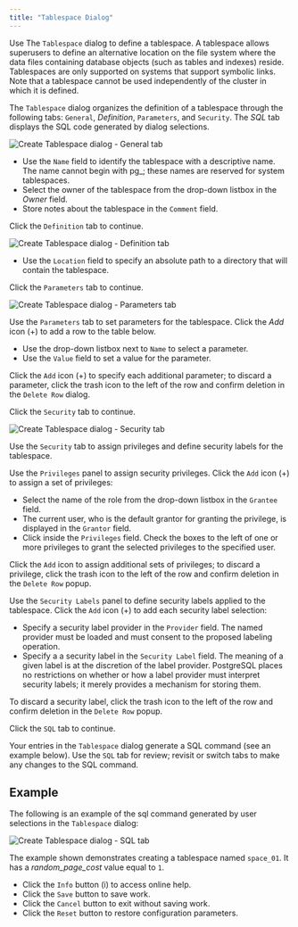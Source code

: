 ```yaml
---
title: "Tablespace Dialog"
---
```


<div id="tablespace_dialog" class="registered_link"></div>


Use The `Tablespace` dialog to define a tablespace. A tablespace allows superusers to define an alternative location on the file system where the data files containing database objects (such as tables and indexes) reside. Tablespaces are only supported on systems that support symbolic links. Note that a tablespace cannot be used independently of the cluster in which it is defined.

The `Tablespace` dialog organizes the definition of a tablespace through the following tabs: `General`, *Definition*, `Parameters`, and `Security`. The *SQL* tab displays the SQL code generated by dialog selections.

![Create Tablespace dialog - General tab](../../images/tablespace_general.png)

-   Use the `Name` field to identify the tablespace with a descriptive name. The name cannot begin with pg\_; these names are reserved for system tablespaces.
-   Select the owner of the tablespace from the drop-down listbox in the *Owner* field.
-   Store notes about the tablespace in the `Comment` field.

Click the `Definition` tab to continue.

![Create Tablespace dialog - Definition tab](../../images/tablespace_definition.png)

-   Use the `Location` field to specify an absolute path to a directory that will contain the tablespace.

Click the `Parameters` tab to continue.

![Create Tablespace dialog - Parameters tab](../../images/tablespace_parameters.png)

Use the `Parameters` tab to set parameters for the tablespace. Click the *Add* icon (+) to add a row to the table below.

-   Use the drop-down listbox next to `Name` to select a parameter.
-   Use the `Value` field to set a value for the parameter.

Click the `Add` icon (+) to specify each additional parameter; to discard a parameter, click the trash icon to the left of the row and confirm deletion in the `Delete Row` dialog.

Click the `Security` tab to continue.

![Create Tablespace dialog - Security tab](../../images/tablespace_security.png)

Use the `Security` tab to assign privileges and define security labels for the tablespace.

Use the `Privileges` panel to assign security privileges. Click the `Add` icon (+) to assign a set of privileges:

-   Select the name of the role from the drop-down listbox in the `Grantee` field.
-   The current user, who is the default grantor for granting the privilege, is displayed in the `Grantor` field.
-   Click inside the `Privileges` field. Check the boxes to the left of one or more privileges to grant the selected privileges to the specified user.

Click the `Add` icon to assign additional sets of privileges; to discard a privilege, click the trash icon to the left of the row and confirm deletion in the `Delete Row` popup.

Use the `Security Labels` panel to define security labels applied to the tablespace. Click the `Add` icon (+) to add each security label selection:

-   Specify a security label provider in the `Provider` field. The named provider must be loaded and must consent to the proposed labeling operation.
-   Specify a a security label in the `Security Label` field. The meaning of a given label is at the discretion of the label provider. PostgreSQL places no restrictions on whether or how a label provider must interpret security labels; it merely provides a mechanism for storing them.

To discard a security label, click the trash icon to the left of the row and confirm deletion in the `Delete Row` popup.

Click the `SQL` tab to continue.

Your entries in the `Tablespace` dialog generate a SQL command (see an example below). Use the `SQL` tab for review; revisit or switch tabs to make any changes to the SQL command.

## Example

The following is an example of the sql command generated by user selections in the `Tablespace` dialog:

![Create Tablespace dialog - SQL tab](../../images/tablespace_sql.png)

The example shown demonstrates creating a tablespace named `space_01`. It has a *random\_page\_cost* value equal to `1`.

-   Click the `Info` button (i) to access online help.
-   Click the `Save` button to save work.
-   Click the `Cancel` button to exit without saving work.
-   Click the `Reset` button to restore configuration parameters.
